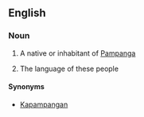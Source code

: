 ==English==

===Noun===
{{en-noun|s|-}}

# {{context|countable}} A native or inhabitant of [[Pampanga]]
# {{context|uncountable}} The language of these people

====Synonyms====
*[[Kapampangan]]